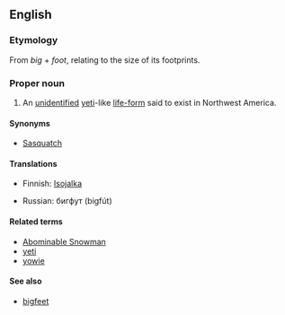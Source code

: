 ==English==
{{wikipedia}}

===Etymology===
From ''big'' + ''foot'', relating to the size of its footprints.

===Proper noun===
{{en-proper noun}}
# {{cryptozoology}} An [[unidentified]] [[yeti]]-like [[life-form]] said to exist in Northwest America.

====Synonyms====
*[[Sasquatch]]

====Translations====
{{top}}
*Finnish: [[Isojalka]]
{{mid}}
*Russian: бигфут (bigfút) {{m}}
{{bottom}}

====Related terms====
*[[Abominable Snowman]]
*[[yeti]]
*[[yowie]]

====See also====
*[[bigfeet]]
